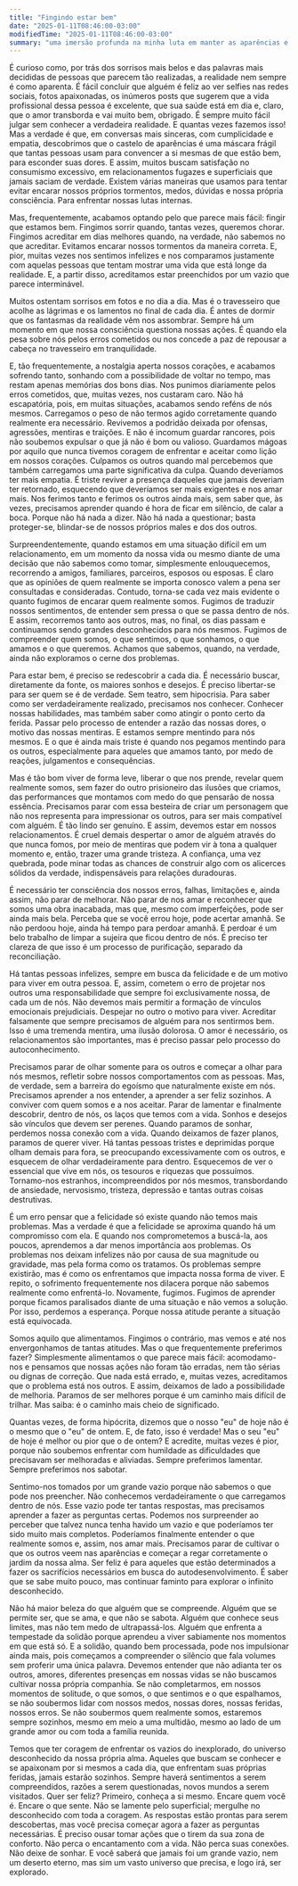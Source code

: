 ```yaml
---
title: "Fingindo estar bem"
date: "2025-01-11T08:46:00-03:00"
modifiedTime: "2025-01-11T08:46:00-03:00"
summary: "uma imersão profunda na minha luta em manter as aparências e encontrar o meu verdadeiro eu"
---
```


É curioso como, por trás dos sorrisos mais belos e das palavras mais decididas de pessoas que parecem tão realizadas, a realidade nem sempre é como aparenta. É fácil concluir que alguém é feliz ao ver selfies nas redes sociais, fotos apaixonadas, os inúmeros posts que sugerem que a vida profissional dessa pessoa é excelente, que sua saúde está em dia e, claro, que o amor transborda e vai muito bem, obrigado. É sempre muito fácil julgar sem conhecer a verdadeira realidade. E quantas vezes fazemos isso! Mas a verdade é que, em conversas mais sinceras, com cumplicidade e empatia, descobrimos que o castelo de aparências é uma máscara frágil que tantas pessoas usam para convencer a si mesmas de que estão bem, para esconder suas dores. E assim, muitos buscam satisfação no consumismo excessivo, em relacionamentos fugazes e superficiais que jamais saciam de verdade. Existem várias maneiras que usamos para tentar evitar encarar nossos próprios tormentos, medos, dúvidas e nossa própria consciência. Para enfrentar nossas lutas internas.

Mas, frequentemente, acabamos optando pelo que parece mais fácil: fingir que estamos bem. Fingimos sorrir quando, tantas vezes, queremos chorar. Fingimos acreditar em dias melhores quando, na verdade, não sabemos no que acreditar. Evitamos encarar nossos tormentos da maneira correta. E, pior, muitas vezes nos sentimos infelizes e nos comparamos justamente com aquelas pessoas que tentam mostrar uma vida que está longe da realidade. E, a partir disso, acreditamos estar preenchidos por um vazio que parece interminável.

Muitos ostentam sorrisos em fotos e no dia a dia. Mas é o travesseiro que acolhe as lágrimas e os lamentos no final de cada dia. É antes de dormir que os fantasmas da realidade vêm nos assombrar. Sempre há um momento em que nossa consciência questiona nossas ações. É quando ela pesa sobre nós pelos erros cometidos ou nos concede a paz de repousar a cabeça no travesseiro em tranquilidade.

E, tão frequentemente, a nostalgia aperta nossos corações, e acabamos sofrendo tanto, sonhando com a possibilidade de voltar no tempo, mas restam apenas memórias dos bons dias. Nos punimos diariamente pelos erros cometidos, que, muitas vezes, nos custaram caro. Não há escapatória, pois, em muitas situações, acabamos sendo reféns de nós mesmos. Carregamos o peso de não termos agido corretamente quando realmente era necessário. Revivemos a podridão deixada por ofensas, agressões, mentiras e traições. E não é incomum guardar rancores, pois não soubemos expulsar o que já não é bom ou valioso. Guardamos mágoas por aquilo que nunca tivemos coragem de enfrentar e aceitar como lição em nossos corações. Culpamos os outros quando mal percebemos que também carregamos uma parte significativa da culpa. Quando deveríamos ter mais empatia. É triste reviver a presença daqueles que jamais deveriam ter retornado, esquecendo que deveríamos ser mais exigentes e nos amar mais. Nos ferimos tanto e ferimos os outros ainda mais, sem saber que, às vezes, precisamos aprender quando é hora de ficar em silêncio, de calar a boca. Porque não há nada a dizer. Não há nada a questionar; basta proteger-se, blindar-se de nossos próprios males e dos dos outros.

Surpreendentemente, quando estamos em uma situação difícil em um relacionamento, em um momento da nossa vida ou mesmo diante de uma decisão que não sabemos como tomar, simplesmente enlouquecemos, recorrendo a amigos, familiares, parceiros, esposos ou esposas. É claro que as opiniões de quem realmente se importa conosco valem a pena ser consultadas e consideradas. Contudo, torna-se cada vez mais evidente o quanto fugimos de encarar quem realmente somos. Fugimos de traduzir nossos sentimentos, de entender sem pressa o que se passa dentro de nós. E assim, recorremos tanto aos outros, mas, no final, os dias passam e continuamos sendo grandes desconhecidos para nós mesmos. Fugimos de compreender quem somos, o que sentimos, o que sonhamos, o que amamos e o que queremos. Achamos que sabemos, quando, na verdade, ainda não exploramos o cerne dos problemas.

Para estar bem, é preciso se redescobrir a cada dia. É necessário buscar, diretamente da fonte, os maiores sonhos e desejos. É preciso libertar-se para ser quem se é de verdade. Sem teatro, sem hipocrisia. Para saber como ser verdadeiramente realizado, precisamos nos conhecer. Conhecer nossas habilidades, mas também saber como atingir o ponto certo da ferida. Passar pelo processo de entender a razão das nossas dores, o motivo das nossas mentiras. E estamos sempre mentindo para nós mesmos. E o que é ainda mais triste é quando nos pegamos mentindo para os outros, especialmente para aqueles que amamos tanto, por medo de reações, julgamentos e consequências.

Mas é tão bom viver de forma leve, liberar o que nos prende, revelar quem realmente somos, sem fazer do outro prisioneiro das ilusões que criamos, das performances que montamos com medo do que pensarão de nossa essência. Precisamos parar com essa besteira de criar um personagem que não nos representa para impressionar os outros, para ser mais compatível com alguém. É tão lindo ser genuíno. E assim, devemos estar em nossos relacionamentos. É cruel demais despertar o amor de alguém através do que nunca fomos, por meio de mentiras que podem vir à tona a qualquer momento e, então, trazer uma grande tristeza. A confiança, uma vez quebrada, pode minar todas as chances de construir algo com os alicerces sólidos da verdade, indispensáveis para relações duradouras.

É necessário ter consciência dos nossos erros, falhas, limitações e, ainda assim, não parar de melhorar. Não parar de nos amar e reconhecer que somos uma obra inacabada, mas que, mesmo com imperfeições, pode ser ainda mais bela. Perceba que se você errou hoje, pode acertar amanhã. Se não perdoou hoje, ainda há tempo para perdoar amanhã. E perdoar é um belo trabalho de limpar a sujeira que ficou dentro de nós. É preciso ter clareza de que isso é um processo de purificação, separado da reconciliação.

Há tantas pessoas infelizes, sempre em busca da felicidade e de um motivo para viver em outra pessoa. E, assim, cometem o erro de projetar nos outros uma responsabilidade que sempre foi exclusivamente nossa, de cada um de nós. Não devemos mais permitir a formação de vínculos emocionais prejudiciais. Despejar no outro o motivo para viver. Acreditar falsamente que sempre precisamos de alguém para nos sentirmos bem. Isso é uma tremenda mentira, uma ilusão dolorosa. O amor é necessário, os relacionamentos são importantes, mas é preciso passar pelo processo do autoconhecimento.

Precisamos parar de olhar somente para os outros e começar a olhar para nós mesmos, refletir sobre nossos comportamentos com as pessoas. Mas, de verdade, sem a barreira do egoísmo que naturalmente existe em nós. Precisamos aprender a nos entender, a aprender a ser feliz sozinhos. A conviver com quem somos e a nos aceitar. Parar de lamentar e finalmente descobrir, dentro de nós, os laços que temos com a vida. Sonhos e desejos são vínculos que devem ser perenes. Quando paramos de sonhar, perdemos nossa conexão com a vida. Quando deixamos de fazer planos, paramos de querer viver. Há tantas pessoas tristes e deprimidas porque olham demais para fora, se preocupando excessivamente com os outros, e esquecem de olhar verdadeiramente para dentro. Esquecemos de ver o essencial que vive em nós, os tesouros e riquezas que possuímos. Tornamo-nos estranhos, incompreendidos por nós mesmos, transbordando de ansiedade, nervosismo, tristeza, depressão e tantas outras coisas destrutivas.

É um erro pensar que a felicidade só existe quando não temos mais problemas. Mas a verdade é que a felicidade se aproxima quando há um compromisso com ela. E quando nos comprometemos a buscá-la, aos poucos, aprendemos a dar menos importância aos problemas. Os problemas nos deixam infelizes não por causa de sua magnitude ou gravidade, mas pela forma como os tratamos. Os problemas sempre existirão, mas é como os enfrentamos que impacta nossa forma de viver. E repito, o sofrimento frequentemente nos dilacera porque não sabemos realmente como enfrentá-lo. Novamente, fugimos. Fugimos de aprender porque ficamos paralisados diante de uma situação e não vemos a solução. Por isso, perdemos a esperança. Porque nossa atitude perante a situação está equivocada.

Somos aquilo que alimentamos. Fingimos o contrário, mas vemos e até nos envergonhamos de tantas atitudes. Mas o que frequentemente preferimos fazer? Simplesmente alimentamos o que parece mais fácil: acomodamo-nos e pensamos que nossas ações não foram tão erradas, nem tão sérias ou dignas de correção. Que nada está errado, e, muitas vezes, acreditamos que o problema está nos outros. E assim, deixamos de lado a possibilidade de melhoria. Paramos de ser melhores porque é um caminho mais difícil de trilhar. Mas saiba: é o caminho mais cheio de significado.

Quantas vezes, de forma hipócrita, dizemos que o nosso "eu" de hoje não é o mesmo que o "eu" de ontem. E, de fato, isso é verdade! Mas o seu "eu" de hoje é melhor ou pior que o de ontem? E acredite, muitas vezes é pior, porque não soubemos enfrentar com humildade as dificuldades que precisavam ser melhoradas e aliviadas. Sempre preferimos lamentar. Sempre preferimos nos sabotar.

Sentimo-nos tomados por um grande vazio porque não sabemos o que pode nos preencher. Não conhecemos verdadeiramente o que carregamos dentro de nós. Esse vazio pode ter tantas respostas, mas precisamos aprender a fazer as perguntas certas. Podemos nos surpreender ao perceber que talvez nunca tenha havido um vazio e que poderíamos ter sido muito mais completos. Poderíamos finalmente entender o que realmente somos e, assim, nos amar mais. Precisamos parar de cultivar o que os outros veem nas aparências e começar a regar corretamente o jardim da nossa alma. Ser feliz é para aqueles que estão determinados a fazer os sacrifícios necessários em busca do autodesenvolvimento. É saber que se sabe muito pouco, mas continuar faminto para explorar o infinito desconhecido.

Não há maior beleza do que alguém que se compreende. Alguém que se permite ser, que se ama, e que não se sabota. Alguém que conhece seus limites, mas não tem medo de ultrapassá-los. Alguém que enfrenta a tempestade da solidão porque aprendeu a viver sabiamente nos momentos em que está só. E a solidão, quando bem processada, pode nos impulsionar ainda mais, pois começamos a compreender o silêncio que fala volumes sem proferir uma única palavra. Devemos entender que não adianta ter os outros, amores, diferentes presenças em nossas vidas se não buscamos cultivar nossa própria companhia. Se não completarmos, em nossos momentos de solitude, o que somos, o que sentimos e o que espalhamos, se não soubermos lidar com nossos medos, nossas dores, nossas feridas, nossos erros. Se não soubermos quem realmente somos, estaremos sempre sozinhos, mesmo em meio a uma multidão, mesmo ao lado de um grande amor ou com toda a família reunida.

Temos que ter coragem de enfrentar os vazios do inexplorado, do universo desconhecido da nossa própria alma. Aqueles que buscam se conhecer e se apaixonam por si mesmos a cada dia, que enfrentam suas próprias feridas, jamais estarão sozinhos. Sempre haverá sentimentos a serem compreendidos, razões a serem questionadas, novos mundos a serem visitados. Quer ser feliz? Primeiro, conheça a si mesmo. Encare quem você é. Encare o que sente. Não se lamente pelo superficial; mergulhe no desconhecido com toda a coragem. As respostas estão prontas para serem descobertas, mas você precisa começar agora a fazer as perguntas necessárias. É preciso ousar tomar ações que o tirem da sua zona de conforto. Não perca o encantamento com a vida. Não perca suas conexões. Não deixe de sonhar. E você saberá que jamais foi um grande vazio, nem um deserto eterno, mas sim um vasto universo que precisa, e logo irá, ser explorado.
